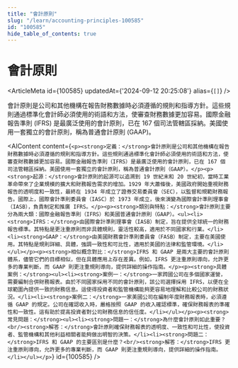 ```yaml
---
title: "會計原則"
slug: "/learn/accounting-principles-100585"
id: "100585"
hide_table_of_contents: true
---
```



# 會計原則

<ArticleMeta id={100585} updatedAt={'2024-09-12 20:25:08'} alias={`[]`} />
<div className='border-solid border-b border-t-0 my-4 border-[var(--ifm-color-gray-300)]' />

會計原則是公司和其他機構在報告財務數據時必須遵循的規則和指導方針。這些規則通過標準化會計師必須使用的術語和方法，使審查財務數據更加容易。國際金融報告準則 (IFRS) 是最廣泛使用的會計原則，已在 167 個司法管轄區採納。美國使用一套獨立的會計原則，稱為普通會計原則 (GAAP)。

<AIContent content={`<p><strong>定義：</strong>會計原則是公司和其他機構在報告財務數據時必須遵循的規則和指導方針。這些規則通過標準化會計師必須使用的術語和方法，使審查財務數據更加容易。國際金融報告準則（IFRS）是最廣泛使用的會計原則，已在 167 個司法管轄區採納。美國使用一套獨立的會計原則，稱為普通會計原則（GAAP）。</p><p><strong>起源：</strong>會計原則的起源可以追溯到 19 世紀末和 20 世紀初，當時工業革命帶來了企業規模的擴大和財務報告需求的增加。1929 年大蕭條後，美國政府開始重視財務報告的透明度和一致性，最終在 1934 年成立了證券交易委員會（SEC），以監督和規範財務報告。國際上，國際會計準則委員會（IASC）於 1973 年成立，後來演變為國際會計準則理事會（IASB），負責制定和推廣 IFRS。</p><p><strong>類別與特點：</strong>會計原則主要分為兩大類：國際金融報告準則（IFRS）和美國普通會計原則（GAAP）。<ul><li><strong>IFRS：</strong>由國際會計準則理事會（IASB）制定，旨在提供全球統一的財務報告標準。其特點是更注重原則而非具體規則，靈活性較高，適用於不同國家和行業。</li><li><strong>GAAP：</strong>由美國財務會計準則委員會（FASB）制定，主要在美國使用。其特點是規則詳細、具體，強調一致性和可比性，適用於美國的法律和監管環境。</li></ul></p><p><strong>相似概念對比：</strong>IFRS 和 GAAP 是兩大主要的會計原則體系，儘管它們的目標相似，但在具體應用上存在差異。例如，IFRS 更注重原則導向，允許更多的專業判斷，而 GAAP 則更注重規則導向，提供詳細的操作指南。</p><p><strong>具體案例：</strong><ul><li><strong>案例一：</strong>一家跨國公司在多個國家運營，需要編制合併財務報表。由於不同國家採用不同的會計原則，該公司選擇採用 IFRS，以便在全球範圍內提供一致的財務信息。這使得投資者和監管機構能夠更容易地理解和比較公司的財務狀況。</li><li><strong>案例二：</strong>一家美國公司在編制年度財務報表時，必須遵循 GAAP 的規定。公司在確認收入時，嚴格按照 GAAP 的收入確認標準，確保財務報表的準確性和一致性。這有助於提高投資者對公司財務信息的信任度。</li></ul></p><p><strong>常見問題：</strong><ul><li><strong>問題一：</strong>為什麼會計原則如此重要？<br/><strong>解答：</strong>會計原則確保財務報表的透明度、一致性和可比性，使投資者、監管機構和其他利益相關者能夠做出明智的決策。</li><li><strong>問題二：</strong>IFRS 和 GAAP 的主要區別是什麼？<br/><strong>解答：</strong>IFRS 更注重原則導向，允許更多的專業判斷，而 GAAP 則更注重規則導向，提供詳細的操作指南。</li></ul></p>`} id={100585} />
